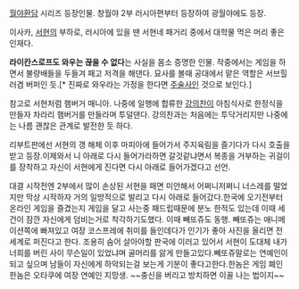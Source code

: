 [[월야환담]] 시리즈 등장인물. 창월야 2부 러시아편부터 등장하여 광월야에도 등장. 

이사카, [[서현]]의 부하로, 러시아에 있을 땐 서현네 패거리 중에서 대학물 먹은 머리 좋은 인재다. 

'''라이칸스로프도 와우는 끊을 수 없다'''는 사실을 몸소 증명한 인물. 작중에서는 게임을 하면서 불량배들을 두들겨 패고 저격을 해댄다. 묘사를 볼때 공대에서 맡은 역할은 서브힐러겸 버퍼인 듯.[* 진짜로 와우라는 가정을 한다면 [[주술사(WoW)|주술사]]인 것으로 보인다.]

참고로 서현처럼 햄버거 매니아. 나중에 일행에 합류한 [[강의찬]]이 아침식사로 한정식을 만들자 차라리 햄버거를 만들라며 투덜댄다. 강의찬과는 처음에는 투닥거리지만 나중에는 나름 괜찮은 관계로 발전한 듯 하다.

리부트판에선 서현의 갱 해체 이후 마피아에 들어가서 주지육림을 즐기다가 다시 호출을 받고 등장.이제와서 니 아래로 다시 들어가라하면 갈것같냐면서 복종을 거부하는 귀걸이를 장착하고 자신이 서현에게 진다면 다시 아래로 들어가겠다고 선언.

대결 시작전엔 2부에서 많이 손상된 서현을 패면 미안해서 어쩌니저쩌니 너스레를 떨었지만 막상 시작하자 거의 일방적으로 발리고 다시 아래로 들어갔다.한국에 오기전부터 온라인 게임을 즐겼는지 게임을 달고 사는중 패드립때문에 분노 한적도 있는데 이때 세건이 잠깐 자신에게 덤비는거로 착각하기도했다. 이때 빼또쥬도 동행. 빼또쥬는 애니메이션쪽에 빠져있고 여장 코스프레에 취미를 들인데다가 인기가 좋아 사진을 올리면 전 세계로 퍼진다고 한다. 조용히 숨어 살아야할 판국에 이러고 있어서 서현이 도대체 내가 너희를 버린 사이 무슨일이 있었냐며 골머리를 앓게 만들고있다.빼또쥬말로는 연예인이 되고 싶으며 남들이 자신에게 하악되는걸 보는게 기분이 좋다고한다.한놈은 게임 폐인 한놈은 오타쿠에 여장 연예인 지망생. ~~충신을 버리고 방치하면 이꼴 나는 법이지~~
